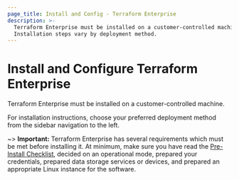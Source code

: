 ```yaml
---
page_title: Install and Config - Terraform Enterprise
description: >-
  Terraform Enterprise must be installed on a customer-controlled machine.
  Installation steps vary by deployment method.
---
```


# Install and Configure Terraform Enterprise

Terraform Enterprise must be installed on a customer-controlled machine.

For installation instructions, choose your preferred deployment method from the sidebar navigation to the left.

~> **Important:** Terraform Enterprise has several requirements which must be met before installing it. At minimum, make sure you have read the [Pre-Install Checklist](/enterprise/before-installing), decided on an operational mode, prepared your credentials, prepared data storage services or devices, and prepared an appropriate Linux instance for the software.
